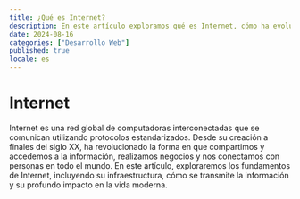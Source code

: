 ```yaml
---
title: ¿Qué es Internet?
description: En este artículo exploramos qué es Internet, cómo ha evolucionado y su impacto en la tecnología y nuestra vida diaria. Aprende sobre los conceptos básicos, la infraestructura de Internet y su importancia en el mundo actual.
date: 2024-08-16
categories: ["Desarrollo Web"]
published: true
locale: es
---
```


# Internet

Internet es una red global de computadoras interconectadas que se comunican utilizando protocolos estandarizados. Desde su creación a finales del siglo XX, ha revolucionado la forma en que compartimos y accedemos a la información, realizamos negocios y nos conectamos con personas en todo el mundo. En este artículo, exploraremos los fundamentos de Internet, incluyendo su infraestructura, cómo se transmite la información y su profundo impacto en la vida moderna.
